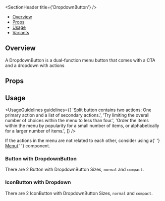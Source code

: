 
<Meta of={DropdownButtonStories} />

<SectionHeader title={'DropdownButton'} />

- [Overview](#overview)
- [Props](#props)
- [Usage](#usage)
- [Variants](#variants)

## Overview

<Overview>
  A DropdownButton is a dual-function menu button that comes with a CTA and a dropdown with actions
</Overview>

## Props

<ArgTypes of={DropdownButton} />

## Usage

<UsageGuidelines
  guidelines={[
    'Split button contains two actions: One primary action and a list of secondary actions.',
    'Try limiting the overall number of choices within the menu to less than four.',
    'Order the items within the menu by popularity for a small number of items, or alphabetically for a larger number of items.',
  ]}
/>

<Tip>
  If the actions in the menu are not related to each other, consider using a{' '}
  <a href="?path=/docs/design-system-menu--menu-with-selection-handler--overview">Menu</a>{' '}
  component.
</Tip>

<SubsectionHeader title="Variants" />

### Button with DropdownButton

There are 2 Button with DropdownButton Sizes, `normal` and `compact`.

<Canvas of={DropdownButtonStories.ButtonWithDropdown} />

### IconButton with Dropdown

There are 2 IconButton with DropdownButton Sizes, `normal` and `compact`.

<Canvas of={DropdownButtonStories.IconButtonWithDropdown} />
